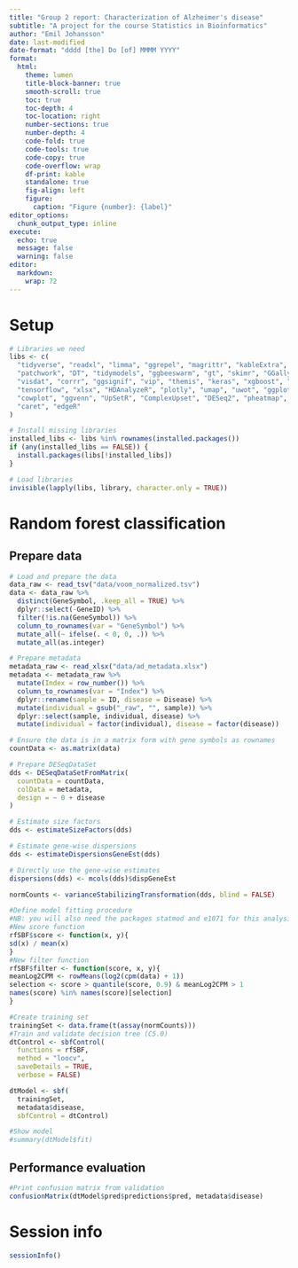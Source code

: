 ```yaml
---
title: "Group 2 report: Characterization of Alzheimer's disease"
subtitle: "A project for the course Statistics in Bioinformatics"
author: "Emil Johansson"
date: last-modified
date-format: "dddd [the] Do [of] MMMM YYYY"
format:
  html:
    theme: lumen
    title-block-banner: true
    smooth-scroll: true
    toc: true
    toc-depth: 4
    toc-location: right
    number-sections: true
    number-depth: 4
    code-fold: true
    code-tools: true
    code-copy: true
    code-overflow: wrap
    df-print: kable
    standalone: true
    fig-align: left
    figure:
      caption: "Figure {number}: {label}"
editor_options: 
  chunk_output_type: inline
execute:
  echo: true
  message: false
  warning: false
editor: 
  markdown: 
    wrap: 72
---
```


# Setup

```r
# Libraries we need
libs <- c(
  "tidyverse", "readxl", "limma", "ggrepel", "magrittr", "kableExtra",
  "patchwork", "DT", "tidymodels", "ggbeeswarm", "gt", "skimr", "GGally",
  "visdat", "corrr", "ggsignif", "vip", "themis", "keras", "xgboost", "kknn",
  "tensorflow", "xlsx", "HDAnalyzeR", "plotly", "umap", "uwot", "ggplotify",
  "cowplot", "ggvenn", "UpSetR", "ComplexUpset", "DESeq2", "pheatmap", "randomForest",
  "caret", "edgeR"
)

# Install missing libraries
installed_libs <- libs %in% rownames(installed.packages())
if (any(installed_libs == FALSE)) {
  install.packages(libs[!installed_libs])
}

# Load libraries
invisible(lapply(libs, library, character.only = TRUE))
```

# Random forest classification

## Prepare data

```r
# Load and prepare the data
data_raw <- read_tsv("data/voom_normalized.tsv")
data <- data_raw %>%
  distinct(GeneSymbol, .keep_all = TRUE) %>%
  dplyr::select(-GeneID) %>%
  filter(!is.na(GeneSymbol)) %>%
  column_to_rownames(var = "GeneSymbol") %>%
  mutate_all(~ ifelse(. < 0, 0, .)) %>%
  mutate_all(as.integer)

# Prepare metadata
metadata_raw <- read_xlsx("data/ad_metadata.xlsx")
metadata <- metadata_raw %>%
  mutate(Index = row_number()) %>%
  column_to_rownames(var = "Index") %>%
  dplyr::rename(sample = ID, disease = Disease) %>%
  mutate(individual = gsub("_raw", "", sample)) %>%
  dplyr::select(sample, individual, disease) %>%
  mutate(individual = factor(individual), disease = factor(disease))

# Ensure the data is in a matrix form with gene symbols as rownames
countData <- as.matrix(data)

# Prepare DESeqDataSet
dds <- DESeqDataSetFromMatrix(
  countData = countData,
  colData = metadata,
  design = ~ 0 + disease
)

# Estimate size factors
dds <- estimateSizeFactors(dds)

# Estimate gene-wise dispersions
dds <- estimateDispersionsGeneEst(dds)

# Directly use the gene-wise estimates
dispersions(dds) <- mcols(dds)$dispGeneEst

normCounts <- varianceStabilizingTransformation(dds, blind = FALSE)
```

```r
#Define model fitting procedure
#NB: you will also need the packages statmod and e1071 for this analysis
#New score function
rfSBF$score <- function(x, y){
sd(x) / mean(x)
}
#New filter function
rfSBF$filter <- function(score, x, y){
meanLog2CPM <- rowMeans(log2(cpm(data) + 1))
selection <- score > quantile(score, 0.9) & meanLog2CPM > 1
names(score) %in% names(score)[selection]
}
```

```r
#Create training set
trainingSet <- data.frame(t(assay(normCounts)))
#Train and validate decision tree (C5.0)
dtControl <- sbfControl(
  functions = rfSBF,
  method = "loocv",
  saveDetails = TRUE,
  verbose = FALSE)

dtModel <- sbf(
  trainingSet,
  metadata$disease,
  sbfControl = dtControl)

#Show model
#summary(dtModel$fit)
```

## Performance evaluation

```r
#Print confusion matrix from validation
confusionMatrix(dtModel$pred$predictions$pred, metadata$disease)
```

# Session info

```r
sessionInfo()
```
